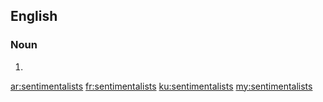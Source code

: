 ==English==

===Noun===
{{head|en|plural}}

# {{plural of|sentimentalist|lang=en}}

[[ar:sentimentalists]]
[[fr:sentimentalists]]
[[ku:sentimentalists]]
[[my:sentimentalists]]
